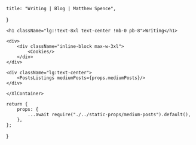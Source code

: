 
    title: "Writing | Blog | Matthew Spence",
}

<div className="container max-w-xl mx-auto py-12">
    <XlContainer>

    <h1 className="lg:!text-8xl text-center !mb-0 pb-8">Writing</h1>

    <div>
        <div className="inline-block max-w-3xl">
            <Cookies/>
        </div>
    </div>

    <div className="lg:text-center">
        <PostsListings mediumPosts={props.mediumPosts}/>
    </div>

    </XlContainer>
</div>


    return {
        props: {
            ...await require("./../static-props/medium-posts").default(),
        },
    };
}